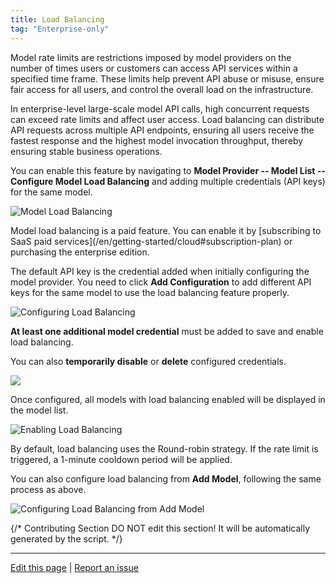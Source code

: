 ```yaml
---
title: Load Balancing
tag: "Enterprise-only"
---
```


Model rate limits are restrictions imposed by model providers on the number of times users or customers can access API services within a specified time frame. These limits help prevent API abuse or misuse, ensure fair access for all users, and control the overall load on the infrastructure.

In enterprise-level large-scale model API calls, high concurrent requests can exceed rate limits and affect user access. Load balancing can distribute API requests across multiple API endpoints, ensuring all users receive the fastest response and the highest model invocation throughput, thereby ensuring stable business operations.

You can enable this feature by navigating to **Model Provider -- Model List -- Configure Model Load Balancing** and adding multiple credentials (API keys) for the same model.

![Model Load Balancing](https://assets-docs.dify.ai/dify-enterprise-mintlify/en/guides/model-configuration/9cabd37adbb8f566f55dacd4a214c84b.png)

<Info>
Model load balancing is a paid feature. You can enable it by [subscribing to SaaS paid services](/en/getting-started/cloud#subscription-plan) or purchasing the enterprise edition.
</Info>

The default API key is the credential added when initially configuring the model provider. You need to click **Add Configuration** to add different API keys for the same model to use the load balancing feature properly.

![Configuring Load Balancing](https://assets-docs.dify.ai/dify-enterprise-mintlify/en/guides/model-configuration/4652cb43949869667b4fdd1a4f28fe64.png)

**At least one additional model credential** must be added to save and enable load balancing.

You can also **temporarily disable** or **delete** configured credentials.

![](https://assets-docs.dify.ai/dify-enterprise-mintlify/en/guides/model-configuration/625abfbd3ac73092fd446940d48652ae.png)

Once configured, all models with load balancing enabled will be displayed in the model list.

![Enabling Load Balancing](https://assets-docs.dify.ai/dify-enterprise-mintlify/en/guides/model-configuration/94125c036a277d962fdb50ada5ddf936.png)

<Info>
By default, load balancing uses the Round-robin strategy. If the rate limit is triggered, a 1-minute cooldown period will be applied.
</Info>

You can also configure load balancing from **Add Model**, following the same process as above.

![Configuring Load Balancing from Add Model](https://assets-docs.dify.ai/dify-enterprise-mintlify/en/guides/model-configuration/f583fd97b2a954ab67db567af16236c0.png)

{/*
Contributing Section
DO NOT edit this section!
It will be automatically generated by the script.
*/}

---

[Edit this page](https://github.com/langgenius/dify-docs/edit/main/en/guides/model-configuration/load-balancing.mdx) | [Report an issue](https://github.com/langgenius/dify-docs/issues/new?title=Documentation%20Issue%3A%20balanc&body=%23%23%20Issue%20Description%0A%3C%21--%20Please%20briefly%20describe%20the%20issue%20you%20found%20--%3E%0A%0A%23%23%20Page%20Link%0Ahttps%3A%2F%2Fgithub.com%2Flanggenius%2Fdify-docs%2Fblob%2Fmain%2Fen/guides/model-configuration%2Fload-balancing.mdx%0A%0A%23%23%20Suggested%20Changes%0A%3C%21--%20If%20you%20have%20specific%20suggestions%20for%20changes%2C%20please%20describe%20them%20here%20--%3E%0A%0A%3C%21--%20Thank%20you%20for%20helping%20improve%20our%20documentation%21%20--%3E)

